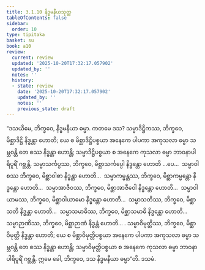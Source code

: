 ```yaml
---
title: 3.1.10 နိဒ္ဓမနီယသုတ္တ
tableOfContents: false
sidebar:
  order: 10
type: tipitaka
basket: su
book: a10
review:
  current: review
  updated: '2025-10-20T17:32:17.057902'
  updated_by: ''
  notes: ''
  history:
  - state: review
    date: '2025-10-20T17:32:17.057902'
    updated_by: ''
    notes: ''
    previous_state: draft
---
```



<DynamicBreadcrumb />


<ReviewStatus review={frontmatter.review} showDetails={true} />

<HypothesisAnnotation frontmatter={frontmatter} />

<Division number="110" book="a10" e="ch" v="17" p="435">

<Paragraph number="974" book="a10">
“ဒသယိမေ, ဘိက္ခဝေ, နိဒ္ဓမနီယာ ဓမ္မာ. ကတမေ ဒသ? သမ္မာဒိဋ္ဌိကဿ, ဘိက္ခဝေ, မိစ္ဆာဒိဋ္ဌိ နိဒ္ဓန္တာ ဟောတိ; ယေ စ မိစ္ဆာဒိဋ္ဌိပစ္စယာ အနေကေ ပါပကာ အကုသလာ ဓမ္မာ သမ္ဘဝန္တိ တေ စဿ နိဒ္ဓန္တာ ဟောန္တိ; သမ္မာဒိဋ္ဌိပစ္စယာ စ အနေကေ ကုသလာ ဓမ္မာ ဘာဝနာပါရိပူရိံ ဂစ္ဆန္တိ.
</Paragraph>

<Paragraph number="975" book="a10">
သမ္မာသင်္ကပ္ပဿ, ဘိက္ခဝေ, မိစ္ဆာသင်္ကပ္ပေါ နိဒ္ဓန္တော ဟောတိ …ပေ…  သမ္မာဝါစဿ ဘိက္ခဝေ, မိစ္ဆာဝါစာ နိဒ္ဓန္တာ ဟောတိ…  သမ္မာကမ္မန္တဿ, ဘိက္ခဝေ, မိစ္ဆာကမ္မန္တော နိဒ္ဓန္တော ဟောတိ…  သမ္မာအာဇီဝဿ, ဘိက္ခဝေ, မိစ္ဆာအာဇီဝေါ နိဒ္ဓန္တော ဟောတိ…  သမ္မာဝါယာမဿ, ဘိက္ခဝေ, မိစ္ဆာဝါယာမော နိဒ္ဓန္တော ဟောတိ…  သမ္မာသတိဿ, ဘိက္ခဝေ, မိစ္ဆာသတိ နိဒ္ဓန္တာ ဟောတိ…  သမ္မာသမာဓိဿ, ဘိက္ခဝေ, မိစ္ဆာသမာဓိ နိဒ္ဓန္တော ဟောတိ…  သမ္မာဉာဏိဿ, ဘိက္ခဝေ, မိစ္ဆာဉာဏံ နိဒ္ဓန္တံ ဟောတိ… .
</Paragraph>

<Paragraph number="976" book="a10">
သမ္မာဝိမုတ္တိဿ, ဘိက္ခဝေ, မိစ္ဆာဝိမုတ္တိ နိဒ္ဓန္တာ ဟောတိ; ယေ စ မိစ္ဆာဝိမုတ္တိပစ္စယာ အနေကေ ပါပကာ အကုသလာ ဓမ္မာ သမ္ဘဝန္တိ တေ စဿ နိဒ္ဓန္တာ ဟောန္တိ; သမ္မာဝိမုတ္တိပစ္စယာ စ အနေကေ ကုသလာ ဓမ္မာ ဘာဝနာပါရိပူရိံ ဂစ္ဆန္တိ. ဣမေ ခေါ, ဘိက္ခဝေ, ဒသ နိဒ္ဓမနီယာ ဓမ္မာ”တိ.

</Paragraph>
</Division>

<Paragraph number="977" type="center" book="a10">
ဒသမံ.
</Paragraph>